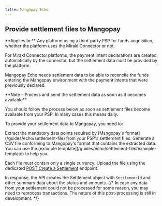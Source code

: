 ```yaml
---
title: Mangopay Echo
---
```


## Provide settlement files to Mangopay

<Info>
**Applies to:** Any platform using a third-party PSP for funds acquisition, whether the platform uses the Mirakl Connector or not.

For Mirakl Connector platforms, the payment intent declarations are created automatically by the connector, but the settlement data must be provided by the platform.
</Info>

Mangopay Echo needs settlement data to be able to reconcile the funds entering the Mangopay environment with the payment intents that were previously declared.

<Note>
**Note – Process and send the settlement data as soon as it becomes available** 

You should follow the process below as soon as settlement files become available from your PSP. In many cases this means daily.
</Note>

To provide your settlement data to Mangopay, you need to: 

<Steps>
<Step title="Extract the relevant data from your PSP's files">
Extract the mandatory data points required by [Mangopay's format](/guides/echo/settlement-file) from your PSP's settlement files.
</Step>
<Step title="Create a CSV according to Mangopay's format">
Generate a CSV file conforming to Mangopay's format that contains the extracted data. You can use the [example template](/guides/echo/settlement-file#example-template) to help you. 

Each file must contain only a single currency.
</Step>
<Step title="Send the file via the dedicated API endpoint">
Upload the file using the dedicated [POST Create a Settlement](/api-reference/settlements/create-settlement) endpoint.

In response, the API creates the Settlement object with `SettlementId` and other summary data about the status and amounts.
</Step>
{/* <Step title="Handle unprocessed data (if required)">
In case any data from your settlement could not be processed for some reason, you may need to reprocess transactions. The nature of this post-processing is still in development.
</Step> */}
</Steps>